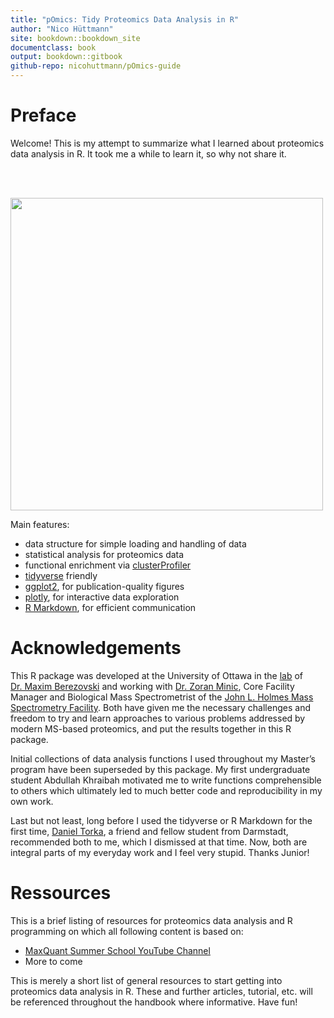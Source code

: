 ```yaml
---
title: "pOmics: Tidy Proteomics Data Analysis in R"
author: "Nico Hüttmann"
site: bookdown::bookdown_site
documentclass: book
output: bookdown::gitbook
github-repo: nicohuttmann/pOmics-guide
---
```


# Preface {.unnumbered}

Welcome! This is my attempt to summarize what I learned about proteomics data analysis in R. It took me a while to learn it, so why not share it.

\
\

<p align="center">

<img src="img/Simba.PNG" width="500"/>

</p>



Main features:

-   data structure for simple loading and handling of data
-   statistical analysis for proteomics data
-   functional enrichment via [clusterProfiler](https://guangchuangyu.github.io/software/clusterProfiler/)
-   [tidyverse](https://www.tidyverse.org/) friendly
-   [ggplot2](https://ggplot2.tidyverse.org/), for publication-quality figures
-   [plotly](https://plotly.com/r/), for interactive data exploration
-   [R Markdown](https://rmarkdown.rstudio.com/), for efficient communication





# Acknowledgements {.unnumbered}

This R package was developed at the University of Ottawa in the [lab](https://mysite.science.uottawa.ca/mberezov/) of [Dr. Maxim Berezovski](https://mysite.science.uottawa.ca/mberezov/maxim-berezovski.html) and working with [Dr. Zoran Minic](https://mysite.science.uottawa.ca/mberezov/team/current-lab-members/zoran-minic.html), Core Facility Manager and Biological Mass Spectrometrist of the [John L. Holmes Mass Spectrometry Facility](https://www.jlhms.uottawa.ca/staff.html). Both have given me the necessary challenges and freedom to try and learn approaches to various problems addressed by modern MS-based proteomics, and put the results together in this R package.

Initial collections of data analysis functions I used throughout my Master's program have been superseded by this package. My first undergraduate student Abdullah Khraibah motivated me to write functions comprehensible to others which ultimately led to much better code and reproducibility in my own work.

Last but not least, long before I used the tidyverse or R Markdown for the first time, [Daniel Torka](https://github.com/danielbenjamintorka), a friend and fellow student from Darmstadt, recommended both to me, which I dismissed at that time. Now, both are integral parts of my everyday work and I feel very stupid. Thanks Junior!

# Ressources {.unnumbered}

This is a brief listing of resources for proteomics data analysis and R programming on which all following content is based on:

-   [MaxQuant Summer School YouTube Channel](https://www.youtube.com/channel/UCKYzYTm1cnmc0CFAMhxDO8w)
-   More to come

This is merely a short list of general resources to start getting into proteomics data analysis in R. These and further articles, tutorial, etc. will be referenced throughout the handbook where informative. Have fun!
